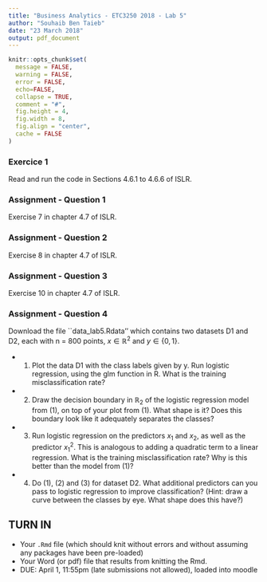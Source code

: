 ```yaml
---
title: "Business Analytics - ETC3250 2018 - Lab 5"
author: "Souhaib Ben Taieb"
date: "23 March 2018"
output: pdf_document
---
```


```r
knitr::opts_chunk$set(
  message = FALSE,
  warning = FALSE,
  error = FALSE, 
  echo=FALSE,
  collapse = TRUE,
  comment = "#",
  fig.height = 4,
  fig.width = 8,
  fig.align = "center",
  cache = FALSE
)
```

### Exercice 1

Read and run the code in Sections 4.6.1 to 4.6.6 of ISLR.

### Assignment - Question 1

Exercise 7 in chapter 4.7 of ISLR.

### Assignment - Question 2

Exercise 8 in chapter 4.7 of ISLR.

### Assignment - Question 3

Exercise 10 in chapter 4.7 of ISLR.

### Assignment - Question 4

Download the file ``data_lab5.Rdata'' which contains two datasets D1 and D2, each with n = 800 points, $x \in \mathbb{R}^2$ and $y \in \{0, 1\}$.

- (1) Plot the data D1 with the class labels given by y. Run logistic regression, using the glm function in R. What is the training misclassification rate?

- (2) Draw the decision boundary in $\mathbb{R}_2$ of the logistic regression model from (1), on top of your plot from (1). What shape is it? Does this boundary look like it adequately separates the classes?

- (3) Run logistic regression on the predictors $x_1$ and $x_2$, as well as the predictor $x_1^2$. This is analogous to adding a quadratic term to a linear regression. What is the training misclassification rate? Why is this better than the model from (1)?

- (4) Do (1), (2) and (3) for dataset D2. What additional predictors can you pass to logistic regression to improve classification? (Hint: draw a curve between the classes by eye. What shape does this have?)


## TURN IN 

- Your `.Rmd` file (which should knit without errors and without assuming any packages have been pre-loaded)
- Your Word (or pdf) file that results from knitting the Rmd.
- DUE: April 1, 11:55pm (late submissions not allowed), loaded into moodle

